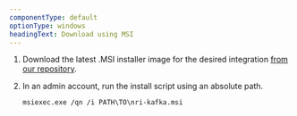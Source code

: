 ```yaml
---
componentType: default
optionType: windows
headingText: Download using MSI
---
```


1. Download the latest .MSI installer image for the desired integration [from our repository](https://download.newrelic.com/infrastructure_agent/windows/integrations/).

2. In an admin account, run the install script using an absolute path.

    ```shell
    msiexec.exe /qn /i PATH\TO\nri-kafka.msi
    ```
